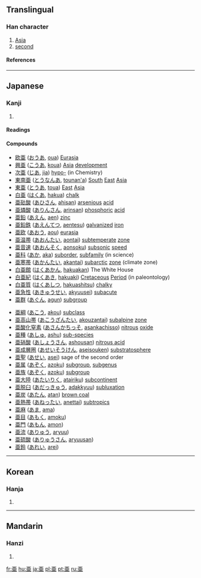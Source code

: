 {{see|亞}}<!-- may be replaced by zh-forms -->

==Translingual==
===Han character===
{{Han char|rad=二|as=05|sn=7|four=|canj=一中中一 (MLLM), X一中中一 (XMLLM)}}
# [[Asia]]
# [[second]]
====References====
{{Han ref|kx=0087.111|dkj=00272|dj=0183.190|hdz=10021.010|uh=4E9C|ud=20124}}
----
==Japanese==
===Kanji===
{{ja-kanji|grade=|rs=二05}}
# {{defn|Japanese}}
====Readings====
{{ja-readings|on=[[あ]] (a), [[あつ]] (atsu), [[おう]] (ō)|kun=[[つぐ]] (tsugu)}}
====Compounds====
{{top2}}
*[[欧亜]] ([[おうあ]], [[oua]]) [[Eurasia]]
*[[興亜]] ([[こうあ]], [[koua]]) [[Asia]] [[development]]
*[[次亜]] ([[じあ]], [[jia]]) [[hypo-]] (in Chemistry)
*[[東南亜]] ([[とうなんあ]], [[tounan'a]]) [[South]] [[East]] [[Asia]]
*[[東亜]] ([[とうあ]], [[toua]]) [[East]] [[Asia]]
*[[白亜]] ([[はくあ]], [[hakua]]) [[chalk]]
*[[亜砒酸]] ([[あひさん]], [[ahisan]]) [[arsenious]] [[acid]]
*[[亜燐酸]] ([[ありんさん]], [[arinsan]]) [[phosphoric]] [[acid]]
*[[亜鉛]] ([[あえん]], [[aen]]) [[zinc]]
*[[亜鉛鉄]] ([[あえんてつ]], [[aentesu]]) [[galvanized]] [[iron]]
*[[亜欧]] ([[あおう]], [[aou]]) [[eurasia]]
*[[亜温帯]] ([[あおんたい]], [[aontai]]) [[subtemperate]] [[zone]]
*[[亜音速]] ([[あおんそく]], [[aonsoku]]) [[subsonic]] [[speed]]
*[[亜科]] ([[あか]], [[aka]]) [[suborder]], [[subfamily]] (in science)
*[[亜寒帯]] ([[あかんたい]], [[akantai]]) [[subarctic]] [[zone]] (climate zone)
*[[白亜館]] ([[はくあかん]], [[hakuakan]]) The White House 
*[[白亜紀]] ([[はくあき]], [[hakuaki]]) [[Cretaceous]] [[Period]] (in paleontology)
*[[白亜質]] ([[はくあしつ]], [[hakuashitsu]]) [[chalky]]
*[[亜急性]] ([[あきゅうせい]], [[akyuusei]]) [[subacute]]
*[[亜群]] ([[あぐん]], [[agun]]) [[subgroup]]
{{mid2}}
*[[亜綱]] ([[あこう]], [[akou]]) [[subclass]]
*[[亜高山帯]] ([[あこうざんたい]], [[akouzantai]]) [[subalpine]] [[zone]]
*[[亜酸化窒素]] ([[あさんかちっそ]], [[asankachisso]]) [[nitrous]] [[oxide]]
*[[亜種]] ([[あしゅ]], [[ashu]]) [[sub-species]]
*[[亜硝酸]] ([[あしょうさん]], [[ashousan]]) [[nitrous acid]]
*[[亜成層圏]] ([[あせいそうけん]], [[aseisouken]]) [[substratosphere]]
*[[亜聖]] ([[あせい]], [[asei]]) sage of the second order
*[[亜属]] ([[あぞく]], [[azoku]]) [[subgroup]], [[subgenus]]
*[[亜族]] ([[あぞく]], [[azoku]]) [[subgroup]]
*[[亜大陸]] ([[あたいりく]], [[atairiku]]) [[subcontinent]]
*[[亜脱臼]] ([[あだっきゅう]], [[adakkyuu]]) [[subluxation]]
*[[亜炭]] ([[あたん]], [[atan]]) [[brown coal]]
*[[亜熱帯]] ([[あねったい]], [[anettai]]) [[subtropics]]
*[[亜麻]] ([[あま]], [[ama]])
*[[亜目]] ([[あもく]], [[amoku]])
*[[亜門]] ([[あもん]], [[amon]])
*[[亜流]] ([[ありゅう]], [[aryuu]])
*[[亜硫酸]] ([[ありゅうさん]], [[aryuusan]])
*[[亜鈴]] ([[あれい]], [[arei]])
{{bottom}}
----

==Korean==
===Hanja===
{{ko-hanja|hangeul=아|rv=a|mr=a}}
# {{defn|Korean}}
----
==Mandarin==
===Hanzi===
{{cmn-hanzi|pin=[[yà]] (ya4), [[zhāi]] (zhai1), [[zī]] (zi1)|wg=ya<sup>4</sup>, chai<sup>1</sup>, tzu<sup>1</sup>}}
# {{defn|Mandarin}}

[[fr:亜]]
[[hu:亜]]
[[ja:亜]]
[[pl:亜]]
[[pt:亜]]
[[ru:亜]]